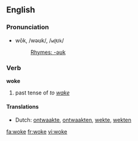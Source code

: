 ==English==
===Pronunciation===
*wōk, /wəʊk/, /<tt>w@Uk</tt>/
*:[[Rhymes:English:-əʊk|Rhymes: -əʊk]]

=== Verb ===
'''woke'''

# past tense of ''to [[wake]]''

==== Translations ====
*Dutch: [[ontwaakte]], [[ontwaakten]], [[wekte]], [[wekten]]

[[fa:woke]]
[[fr:woke]]
[[vi:woke]]